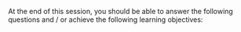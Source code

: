 At the end of this session, you should be able to answer the following questions and / or achieve the following learning objectives:
